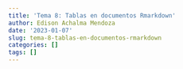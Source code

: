```yaml
---
title: 'Tema 8: Tablas en documentos Rmarkdown'
author: Edison Achalma Mendoza
date: '2023-01-07'
slug: tema-8-tablas-en-documentos-rmarkdown
categories: []
tags: []
---
```

